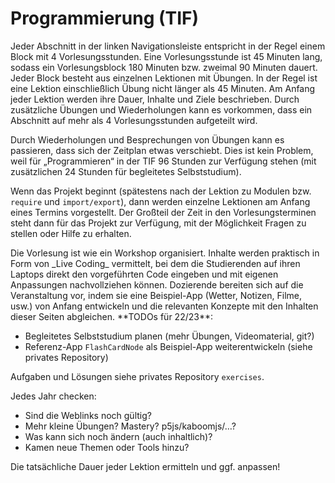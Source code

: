 
# Programmierung (TIF)

Jeder Abschnitt in der linken Navigationsleiste 
entspricht in der Regel einem Block mit 4 
Vorlesungsstunden. Eine Vorlesungsstunde ist 45 Minuten
lang, sodass ein Vorlesungsblock 180 Minuten bzw. 
zweimal 90 Minuten dauert. Jeder Block besteht aus 
einzelnen Lektionen mit Übungen. In der Regel ist eine 
Lektion einschließlich Übung nicht länger als 45 
Minuten. Am Anfang jeder Lektion werden ihre 
Dauer, Inhalte und Ziele beschrieben. Durch 
zusätzliche Übungen und Wiederholungen kann es
vorkommen, dass ein Abschnitt auf mehr als 4 
Vorlesungsstunden aufgeteilt wird.

Durch Wiederholungen und Besprechungen von
Übungen kann es passieren, dass sich der
Zeitplan etwas verschiebt. Dies ist kein Problem,
weil für „Programmieren“ in der TIF 96 Stunden
zur Verfügung stehen (mit zusätzlichen 24 
Stunden für begleitetes Selbststudium).

Wenn das Projekt beginnt (spätestens nach
der Lektion zu Modulen bzw. `require` und 
`import/export`),
dann werden einzelne Lektionen am Anfang
eines Termins vorgestellt. Der Großteil der
Zeit in den Vorlesungsterminen steht dann 
für das Projekt zur Verfügung, mit der 
Möglichkeit Fragen zu stellen oder Hilfe zu
erhalten.

<Callout type="info">
  Die Vorlesung ist wie ein Workshop organisiert. Inhalte werden 
  praktisch in Form von _Live Coding_ vermittelt, bei dem die 
  Studierenden auf ihren Laptops direkt den vorgeführten Code 
  eingeben und mit eigenen Anpassungen nachvollziehen können. 
</Callout>

<Callout type="warning" emoji="✅">
  Dozierende bereiten sich auf die Veranstaltung vor, 
  indem sie 
  eine Beispiel-App (Wetter, Notizen, Filme, usw.) von Anfang 
  entwickeln und die relevanten Konzepte mit den Inhalten dieser
  Seiten abgleichen.
</Callout>

<Callout type="error" emoji="‼️">
**TODOs für 22/23**: 

- Begleitetes Selbststudium planen (mehr Übungen, Videomaterial, git?)
- Referenz-App `FlashCardNode` als Beispiel-App weiterentwickeln (siehe privates Repository)

Aufgaben und Lösungen siehe privates 
Repository `exercises`.

Jedes Jahr checken:

- Sind die Weblinks noch gültig?
- Mehr kleine Übungen? Mastery? p5js/kaboomjs/…?
- Was kann sich noch ändern (auch inhaltlich)?
- Kamen neue Themen oder Tools hinzu?

Die tatsächliche Dauer jeder Lektion ermitteln und ggf. anpassen!
</Callout>